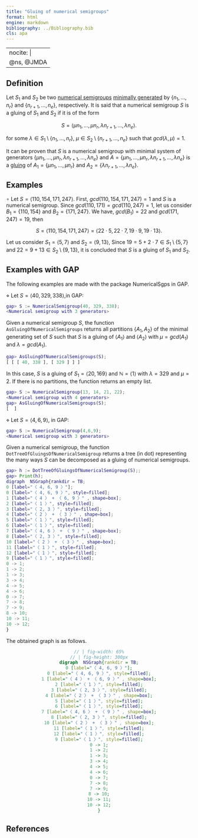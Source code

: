 ```yaml
---
title: "Gluing of numerical semigroups"
format: html
engine: markdown
bibliography: ../Bibliography.bib
cls: apa
---
```


---
nocite: |
  @ns, @JMDA
---

<!-- Definición de Num. Sem. -->

## Definition

Let $S_1$ and $S_2$ be two [numerical semigroups](../Basic-concepts/Numerical-semigroup.qmd) [minimally generated](../Basic-concepts/Minimal-set-of-generators.qmd) by $\{n_1, \ldots, n_r\}$ and $\{n_{r+1}, \ldots, n_e\}$, respectively. It is said that a numerical semigroup $S$ is a gluing of $S_1$ and $S_2$ if it is of the form

$$
S = \langle \mu n_1, \ldots, \mu n_r, \lambda n_{r+1}, \ldots, \lambda n_e \rangle.
$$

for some $\lambda \in S_1 \setminus \{n_1, \ldots, n_r\}, ~ \mu \in S_2 \setminus \{n_{r+1}, \ldots, n_e\}$ such that $gcd(\lambda, \mu) = 1$.

It can be proven that $S$ is a numerical semigroup with minimal system of generators $\{\mu n_1, \ldots, \mu n_r, \lambda n_{r+1}, \ldots, \lambda n_e \}$ and $A = \{\mu n_1, \ldots, \mu n_r, \lambda n_{r+1}, \ldots, \lambda n_e\}$ is a [gluing](../Basic-concepts/Gluing.qmd) of $A_1 = \{\mu n_1, \ldots, \mu n_r\}$ and $A_2 = \{ \lambda n_{r+1}, \ldots, \lambda n_e\}$.

## Examples

$\circ$ Let $S = \langle 110, 154, 171, 247 \rangle$. First, $gcd(110, 154, 171, 247) = 1$ and $S$ is a numerical semigroup. Since $gcd(110, 171) = gcd(110, 247) = 1$, let us consider $B_1 = \{110, 154\}$ and $B_2 = \{171, 247\}$. We have, $gcd(B_1) = 22$ and $gcd(171, 247) = 19$, then

$$
S = \langle 110, 154, 171, 247 \rangle = \langle 22 \cdot 5, 22 \cdot 7, 19 \cdot 9, 19 \cdot 13 \rangle.
$$

Let us consider $S_1 = \langle 5,7 \rangle$ and $S_2 = \langle 9,13 \rangle$, Since $19 = 5 + 2 \cdot 7 \in S_1 \setminus \{5,7\}$ and $22 = 9 + 13 \in S_2 \setminus \{9,13\}$, it is concluded that $S$ is a gluing of $S_1$ and $S_2$.

## Examples with GAP

The following examples are made with the package NumericalSgps in GAP.

$\diamond$ Let $S = \langle 40, 329, 338 \rangle$,in GAP:

``` gap
gap> S := NumericalSemigroup(40, 329, 338);
<Numerical semigroup with 3 generators>
```

Given a numerical semigroup $S$, the function `AsGluingOfNumericalSemigroups` returns all partitions $\{A_1, A_2\}$ of the minimal generating set of $S$ such that $S$ is a gluing of $\langle A_1 \rangle$ and $\langle A_2 \rangle$ with $\mu = gcd(A_1)$ and $\lambda = gcd(A_1)$.

``` gap
gap> AsGluingOfNumericalSemigroups(S);
[ [ [ 40, 338 ], [ 329 ] ] ]
```

In this case, $S$ is a gluing of $S_1 = \langle 20, 169 \rangle$ and $\mathbb{N} = \langle 1 \rangle$ with $\lambda = 329$ and $\mu = 2$. If there is no partitions, the function returns an empty list.

``` gap
gap> S := NumericalSemigroup(13, 14, 21, 22);
<Numerical semigroup with 4 generators>
gap> AsGluingOfNumericalSemigroups(S);
[  ]
```

$\diamond$ Let $S = \langle 4, 6, 9 \rangle$, in GAP:

``` gap
gap> S := NumericalSemigroup(4,6,9);
<Numerical semigroup with 3 generators>
```

Given a numerical semigroup, the function `DotTreeOfGluingsOfNumericalSemigroup` returns a tree (in dot) representing the many ways $S$ can be decomposed as a gluing of numerical semigroups.

``` gap
gap> h := DotTreeOfGluingsOfNumericalSemigroup(S);;
gap> Print(h);
digraph  NSGraph{rankdir = TB;
0 [label="〈 4, 6, 9 〉"];
0 [label="〈 4, 6, 9 〉", style=filled];
1 [label="〈 4 〉 + 〈 6, 9 〉" , shape=box];
2 [label="〈 1 〉", style=filled];
3 [label="〈 2, 3 〉", style=filled];
4 [label="〈 2 〉 + 〈 3 〉" , shape=box];
5 [label="〈 1 〉", style=filled];
6 [label="〈 1 〉", style=filled];
7 [label="〈 4, 6 〉 + 〈 9 〉" , shape=box];
8 [label="〈 2, 3 〉", style=filled];
10 [label="〈 2 〉 + 〈 3 〉" , shape=box];
11 [label="〈 1 〉", style=filled];
12 [label="〈 1 〉", style=filled];
9 [label="〈 1 〉", style=filled];
0 -> 1;
1 -> 2;
1 -> 3;
3 -> 4;
4 -> 5;
4 -> 6;
0 -> 7;
7 -> 8;
7 -> 9;
8 -> 10;
10 -> 11;
10 -> 12;
}
```

The obtained graph is as follows.

::: {style="text-align:center;"}
```dot
// | fig-width: 65%
// | fig-height: 300px
digraph  NSGraph{rankdir = TB;
0 [label="〈 4, 6, 9 〉"];
0 [label="〈 4, 6, 9 〉", style=filled];
1 [label="〈 4 〉 + 〈 6, 9 〉" , shape=box];
2 [label="〈 1 〉", style=filled];
3 [label="〈 2, 3 〉", style=filled];
4 [label="〈 2 〉 + 〈 3 〉" , shape=box];
5 [label="〈 1 〉", style=filled];
6 [label="〈 1 〉", style=filled];
7 [label="〈 4, 6 〉 + 〈 9 〉" , shape=box];
8 [label="〈 2, 3 〉", style=filled];
10 [label="〈 2 〉 + 〈 3 〉" , shape=box];
11 [label="〈 1 〉", style=filled];
12 [label="〈 1 〉", style=filled];
9 [label="〈 1 〉", style=filled];
0 -> 1;
1 -> 2;
1 -> 3;
3 -> 4;
4 -> 5;
4 -> 6;
0 -> 7;
7 -> 8;
7 -> 9;
8 -> 10;
10 -> 11;
10 -> 12;
}
```
:::

## References

::: {#refs}

:::
